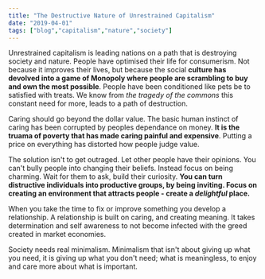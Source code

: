 ```yaml
---
title: "The Destructive Nature of Unrestrained Capitalism"
date: "2019-04-01"
tags: ["blog","capitalism","nature","society"]
---
```

Unrestrained capitalism is leading nations on a path that is destroying society and nature. People have optimised their life for consumerism. Not because it improves their lives, but because the social **culture has devolved into a game of Monopoly where people are scrambling to buy and own the most possible**. People have been conditioned like pets be to satisfied with treats. We know from *the tragedy of the commons* this constant need for more, leads to a path of destruction.

Caring should go beyond the dollar value. The basic human instinct of caring has been corrupted by peoples dependance on money. **It is the truama of poverty that has made caring painful and expensive**. Putting a price on everything has distorted how people judge value. 

The solution isn't to get outraged. Let other people have their opinions. You can't bully people into changing their beliefs. Instead focus on being charming. Wait for them to ask, build their curiosity. **You can turn distructive individuals into productive groups, by being inviting. Focus on creating an environment that attracts people - create a *delightful* place.**

When you take the time to fix or improve something you develop a relationship. A relationship is built on caring, and creating meaning. It takes determination and self awareness to not become infected with the greed created in market economies.

Society needs real minimalism. Minimalism that isn't about giving up what you need, it is giving up what you don't need; what is meaningless, to enjoy and care more about what is important. 

